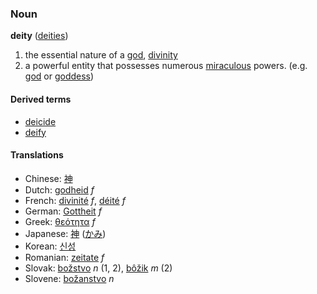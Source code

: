 === Noun ===
'''deity''' ([[deities]])

#the essential nature of a [[god]], [[divinity]]
#a powerful entity that possesses numerous [[miraculous]] powers.  (e.g. [[god]] or [[goddess]])

====Derived terms====
*[[deicide]]
*[[deify]]

====Translations====
*Chinese: [[神]]
*Dutch: [[godheid]] ''f''
*French: [[divinité]] ''f'', [[déité]] ''f''
*German: [[Gottheit]] ''f''
*Greek: [[θεότητα]] ''f''
*Japanese: [[神]] ([[かみ]])
*Korean: [[신성]]
*Romanian: [[zeitate]] ''f''
*Slovak: [[božstvo]] ''n'' (1, 2), [[bôžik]] ''m'' (2)
*Slovene: [[božanstvo]] ''n''